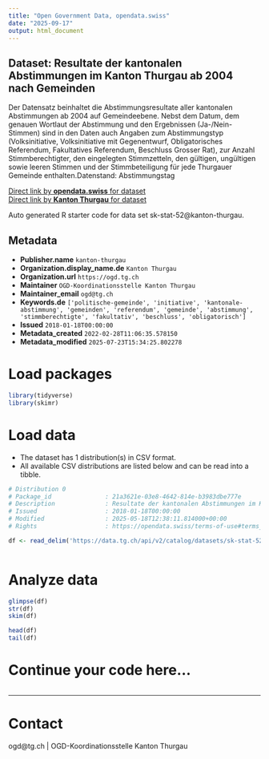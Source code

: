 ```yaml
---
title: "Open Government Data, opendata.swiss"
date: "2025-09-17"
output: html_document
---
```


## Dataset: Resultate der kantonalen Abstimmungen im Kanton Thurgau ab 2004 nach Gemeinden

Der Datensatz beinhaltet die Abstimmungsresultate aller kantonalen Abstimmungen ab 2004 auf Gemeindeebene. Nebst dem Datum, dem genauen Wortlaut der Abstimmung und den Ergebnissen (Ja-/Nein-Stimmen) sind in den Daten auch Angaben zum Abstimmungstyp (Volksinitiative, Volksinitiative mit Gegenentwurf, Obligatorisches Referendum, Fakultatives Referendum, Beschluss Grosser Rat), zur Anzahl Stimmberechtigter, den eingelegten Stimmzetteln, den gültigen, ungültigen sowie leeren Stimmen und der Stimmbeteiligung für jede Thurgauer Gemeinde enthalten.Datenstand: Abstimmungstag

[Direct link by **opendata.swiss** for dataset](https://opendata.swiss/de/dataset/resultate-der-kantonalen-abstimmungen-im-kanton-thurgau-ab-2004-nach-gemeinden)<br>
[Direct link by **Kanton Thurgau** for dataset](https://data.tg.ch/explore/dataset/sk-stat-52/)

Auto generated R starter code for data set sk-stat-52@kanton-thurgau.

## Metadata

- **Publisher.name** `kanton-thurgau`
- **Organization.display_name.de** `Kanton Thurgau`
- **Organization.url** `https://ogd.tg.ch`
- **Maintainer** `OGD-Koordinationsstelle Kanton Thurgau`
- **Maintainer_email** `ogd@tg.ch`
- **Keywords.de** `['politische-gemeinde', 'initiative', 'kantonale-abstimmung', 'gemeinden', 'referendum', 'gemeinde', 'abstimmung', 'stimmberechtigte', 'fakultativ', 'beschluss', 'obligatorisch']`
- **Issued** `2018-01-18T00:00:00`
- **Metadata_created** `2022-02-28T11:06:35.578150`
- **Metadata_modified** `2025-07-23T15:34:25.802278`


# Load packages

```r

library(tidyverse)
library(skimr)

```

# Load data

-   The dataset has 1 distribution(s) in CSV format.
-   All available CSV distributions are listed below and can be read into a tibble.

```r

# Distribution 0
# Package_id               : 21a3621e-03e8-4642-814e-b3983dbe777e
# Description              : Resultate der kantonalen Abstimmungen im Kanton Thurgau ab 2004 nach Gemeinden (csv)
# Issued                   : 2018-01-18T00:00:00
# Modified                 : 2025-05-18T12:38:11.814000+00:00
# Rights                   : https://opendata.swiss/terms-of-use#terms_by

df <- read_delim('https://data.tg.ch/api/v2/catalog/datasets/sk-stat-52/exports/csv?use_labels=true')



```

# Analyze data

```r

glimpse(df)
str(df)
skim(df)

head(df)
tail(df)

```

# Continue your code here...

```r

```

------------------------------------------------------------------------

# Contact

ogd@tg.ch | OGD-Koordinationsstelle Kanton Thurgau
